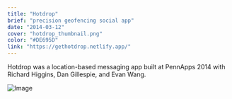 ```yaml
---
title: "Hotdrop"
brief: "precision geofencing social app"
date: "2014-03-12"
cover: "hotdrop_thumbnail.png"
color: "#DE695D"
link: "https://gethotdrop.netlify.app/"
---
```


Hotdrop was a location-based messaging app built at PennApps 2014 with Richard Higgins, Dan Gillespie, and Evan Wang.

![Image](@/images/projects/hotdrop/hotdrop.svg)
